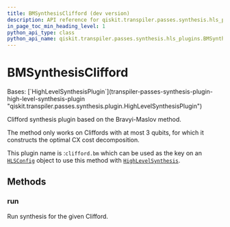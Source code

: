```yaml
---
title: BMSynthesisClifford (dev version)
description: API reference for qiskit.transpiler.passes.synthesis.hls_plugins.BMSynthesisClifford in the dev version of qiskit
in_page_toc_min_heading_level: 1
python_api_type: class
python_api_name: qiskit.transpiler.passes.synthesis.hls_plugins.BMSynthesisClifford
---
```


# BMSynthesisClifford

<Class id="qiskit.transpiler.passes.synthesis.hls_plugins.BMSynthesisClifford" isDedicatedPage={true} github="https://github.com/Qiskit/qiskit/tree/main/qiskit/transpiler/passes/synthesis/hls_plugins.py#L512-L532" signature="qiskit.transpiler.passes.synthesis.hls_plugins.BMSynthesisClifford" modifiers="class">
  Bases: [`HighLevelSynthesisPlugin`](transpiler-passes-synthesis-plugin-high-level-synthesis-plugin "qiskit.transpiler.passes.synthesis.plugin.HighLevelSynthesisPlugin")

  Clifford synthesis plugin based on the Bravyi-Maslov method.

  The method only works on Cliffords with at most 3 qubits, for which it constructs the optimal CX cost decomposition.

  This plugin name is :`clifford.bm` which can be used as the key on an [`HLSConfig`](transpiler-passes-hls-config "qiskit.transpiler.passes.HLSConfig") object to use this method with [`HighLevelSynthesis`](transpiler-passes-high-level-synthesis "qiskit.transpiler.passes.HighLevelSynthesis").

  ## Methods

  ### run

  <Function id="qiskit.transpiler.passes.synthesis.hls_plugins.BMSynthesisClifford.run" github="https://github.com/Qiskit/qiskit/tree/main/qiskit/transpiler/passes/synthesis/hls_plugins.py#L522-L532" signature="run(high_level_object, coupling_map=None, target=None, qubits=None, **options)">
    Run synthesis for the given Clifford.
  </Function>
</Class>

